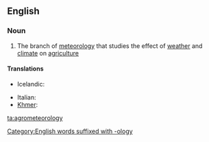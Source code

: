 ==English==

===Noun===
{{en-noun|-}}

# The branch of [[meteorology]] that studies the effect of [[weather]] and [[climate]]  on [[agriculture]]

====Translations====
{{trans-top|branch of meteorology dealing with agriculture}}
* Icelandic: {{t-|is|búveðurfræði|f}}
{{trans-mid}}
* Italian: {{t+|it|agrometeorologia|f}}
* [[Khmer]]: {{t-|km|កសិឧតុវិទ្យា|sc=Khmr}}
{{trans-bottom}}

[[ta:agrometeorology]]
[[Category:English words suffixed with -ology]]
